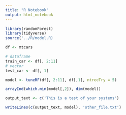 ```yaml
---
title: "R Notebook"
output: html_notebook
---
```

```r
library(randomForest)
library(tidyverse)
source('../R/model.R)
```

```r
df <- mtcars
```

```r
# dataframe
train_car <- df[, 2:11]
# vector
test_car <- df[, 1]
```

```r
model <- tuneRF(df[, 2:11], df[,1], ntreeTry = 5)
```
```r
arrayInd(which.min(model[,2]), dim(model))
```
```r
output_text <- c('This is a test of your systems')
```


```r

writeLines(c(output_text, model), 'other_file.txt')
```


